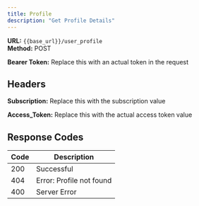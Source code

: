 ```yaml
---
title: Profile
description: "Get Profile Details"
---
```


**URL:** `{{base_url}}/user_profile` <br />
**Method:** POST <br />

**Bearer Token:** Replace this with an actual token in the request

## Headers
**Subscription:** Replace this with the subscription value <br />

**Access_Token:** Replace this with the actual access token value

## Response Codes

| Code | Description                     |
| ---- | ------------------------------- |
| 200  | Successful                      |
| 404  | Error: Profile not found        |
| 400  | Server Error                    |
